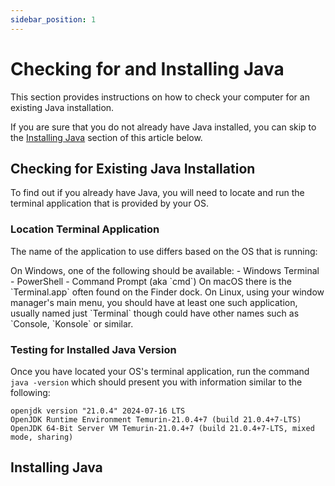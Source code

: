 ```yaml
---
sidebar_position: 1
---
```



# Checking for and Installing Java

This section provides instructions on how to check your computer for an existing Java installation.

If you are sure that you do not already have Java installed, you can skip to the [Installing Java] section of this article below.

## Checking for Existing Java Installation

To find out if you already have Java, you will need to locate and run the terminal application that is provided by your OS.

### Location Terminal Application

The name of the application to use differs based on the OS that is running:

<Tabs defaultValue="windows">
  <TabItem value="windows" label="Windows">
    On Windows, one of the following should be available:
    - Windows Terminal
    - PowerShell
    - Command Prompt (aka `cmd`)
  </TabItem>
  <TabItem value="macos" label="macOS">
    On macOS there is the `Terminal.app` often found on the Finder dock.
  </TabItem>
  <TabItem value="linux" label="Linux">
    On Linux, using your window manager's main menu, you should have at least one such application, usually named just `Terminal` though could have other names such as `Console, `Konsole` or similar.
  </TabItem>
</Tabs>

### Testing for Installed Java Version

Once you have located your OS's terminal application, run the command `java -version` which should present you with information similar to the following:

```
openjdk version "21.0.4" 2024-07-16 LTS
OpenJDK Runtime Environment Temurin-21.0.4+7 (build 21.0.4+7-LTS)
OpenJDK 64-Bit Server VM Temurin-21.0.4+7 (build 21.0.4+7-LTS, mixed mode, sharing)
```

## Installing Java

[Installing Java]: ./java.mdx#installing-java